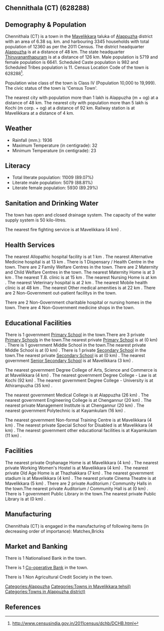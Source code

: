 {{Infobox settlement
| name=Chennithala (CT)
| native_name=
| native_name_lang=
| other_name=
| nickname=
| settlement_type=Town
| image_skyline=
| image_alt=
| image_caption=
| pushpin_map=India Kerala
| pushpin_label_position=right
| pushpin_map_alt=
| pushpin_map_caption=Location in Kerala, India
| latd=
| latm=
| lats=
| latNS=
| longd=
| longm=
| longs=
| longEW=
| coordinates_display=inline,title
| subdivision_type=Country
| subdivision_name={{flag|India}}
| subdivision_type1=[[States and territories of India|State]]
| subdivision_name1=Kerala 
| subdivision_type2=[[List of districts of India|District]]
| subdivision_name2=Alappuzha
| subdivision_type3=Tahsil
| subdivision_name3=Mavelikkara
| website=
| established_title=<!-- Established -->
| established_date=
| founder=
| named_for=
| government_type=
| governing_body=
| unit_pref=Metric
| area_footnotes=
| area_rank=
| area_total_km2=6.38
| elevation_footnotes=
| elevation_m=
| population_total=12360
| population_as_of=2011
| population_rank=
| population_density_km2=1937
| population_demonym=
| population_footnotes=
| demographics_type1=Languages=
| demographics1_title1=Official=
| demographics1_info1=[[Malayalam language|Malayalam]]
| timezone1=[[Indian Standard Time|IST]]
| utc_offset1==+5:30
| postal_code_type=[[Postal Index Number|PIN]]
| postal_code=
| area_code_type=Telephone code
| area_code=
| registration_plate=
| blank1_name_sec1=Nearest city
| blank1_info_sec1=[[Alappuzha (m + og)]]
| blank2_name_sec1=[[Human sex ratio|Sex ratio]]
| blank2_info_sec1=1161
| blank3_name_sec1=Literacy
| blank3_info_sec1=89.07%
| blank1_name_sec2=[[2011 Census of India|2011 census]] code
| blank1_info_sec2=628288
| footnotes=
}}

== Chennithala (CT) (628288) ==

== Demography & Population ==

Chennithala (CT) is a town in the [[Mavelikkara]] taluka of [[Alappuzha]] district with an area of 6.38 sq. km. and harbouring 3345 households with total population of 12360 as per the 2011 Census. The district headquarter [[Alappuzha]] is at a distance of 48 km. The state headquarter [[Thiruvananthapuram]] is at a distance of 126 km. Male population is 5719 and female population is 6641. Scheduled Caste population is 982 and Scheduled Tribes population is 11. Census Location Code of the town is 628288<ref>http://www.censusindia.gov.in/2011census/dchb/DCHB.html</ref>.

Population wise class of the town is Class IV (Population 10,000 to 19,999).
The civic status of the town is 'Census Town'.

The nearest city with population more than 1 lakh is Alappuzha (m + og) at a distance of 48 km. The nearest city with population more than 5 lakh is Kochi (m corp. + og)  at a distance of 92 km. Railway station is at Mavelikkara at a distance of 4 km.


== Weather ==  
* Rainfall (mm.): 1936 
* Maximum Temperature (in centigrade): 32
* Minimum Temperature (in centigrade): 23


== Literacy ==  
* Total literate population: 11009 (89.07%)
* Literate male population: 5079 (88.81%)
* Literate female population: 5930 (89.29%)


== Sanitation and Drinking Water ==  
The town has open and closed drainage system.
The capacity of the water supply system is 50 kilo-litres.

The nearest fire fighting service is at Mavelikkara (4 km) .


== Health Services ==
The nearest Allopathic hospital facility is at 1 km .
The nearest Alternative Medicine hospital is at 13 km .
There is 1 Dispensary / Health Centre in the town.
There are 2 Family Welfare Centres in the town.
There are 2 Maternity and Child Welfare Centres in the town.
The nearest Maternity Home is at 3 km .
The nearest T.B. clinic is at 15 km .
The nearest Nursing Home is at  km .
The nearest Veterinary hospital is at 2 km .
The nearest Mobile health clinic is at 48 km .
The nearest Other medical amenities is at 22 km .
There are 2 Non-Government out-patient facilitys in the town.

There are 2 Non-Government charitable hospital or nursing homes in the town.
There are 4 Non-Government medicine shops in the town.


== Educational Facilities ==
There is 1 government [[Primary School]] in the town.There are 3 private [[Primary School]]s in the town.The nearest private [[Primary School]] is at  (0 km) .
There is 1 government Middle School in the town.The nearest private Middle School is at  (0 km) .
There is 1 private [[Secondary School]] in the town.The nearest private [[Secondary School]] is at  (0 km) .
The nearest government [[Senior Secondary School]] is at Mavelikkara (3 km) .
 
 
 
 
 
The nearest government Degree College of Arts, Science and Commerce is at Mavelikkara (4 km) .
The nearest government Degree College - Law is at Kochi (92 km) .
The nearest government Degree College - University is at Athirampuzha  (35 km) .
 
The nearest government Medical College is at Alappuzha (26 km) .
The nearest government Engineering College is at Chengannur (20 km) .
The nearest private Management Institute is at Chengannur (20 km) .
The nearest government Polytechnic is at Kayamkulam (16 km) .
 
The nearest government Non-formal Training Centre is at Mavelikkara (4 km) .
The nearest private Special School for Disabled is at Mavelikkara (4 km) .
The nearest government other educational facilities is at Kayamkulam (11 km) .


== Facilities ==
The nearest private Orphanage Home is at Mavelikkara  (4 km) .
The nearest private Working Women's Hostel is at Mavelikkara (4 km) .
The nearest private Old Age Home is at Thazhakkara (7 km) .
The nearest government stadium is at Mavelikkara (4 km) .
The nearest private Cinema Theatre is at Mavelikkara (5 km) .
There are 2 private Auditorium / Community Halls in the town.The nearest private Auditorium / Community Hall is at  (0 km) .
There is 1 government Public Library in the town.The nearest private Public Library is at  (0 km) .


== Manufacturing ==
Chennithala (CT) is engaged in the manufacturing of following items (in decreasing order of importance): Matches,Bricks


== Market and Banking ==
There is 1 Nationalised Bank in the town.

There is 1 [[Co-operative Bank]] in the town.

There is 1 Non Agricultural Credit Society in the town.


[[Categories:Alappuzha]]
[[Categories:Towns in Mavelikkara tehsil)]]
[[Categories:Towns in Alappuzha district)]]


== References ==
{{Reflist}}


